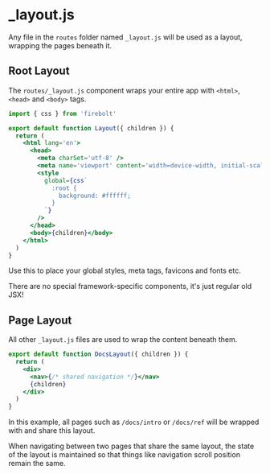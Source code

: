 <Metadata
  title='Reference: Document.js'
  description='API Reference for the root document file.'
/>

# \_layout.js

Any file in the `routes` folder named `_layout.js` will be used as a layout, wrapping the pages beneath it.

## Root Layout

The `routes/_layout.js` component wraps your entire app with `<html>`, `<head>` and `<body>` tags.

```jsx title='routes/_layout.js' lineNumbers
import { css } from 'firebolt'

export default function Layout({ children }) {
  return (
    <html lang='en'>
      <head>
        <meta charSet='utf-8' />
        <meta name='viewport' content='width=device-width, initial-scale=1' />
        <style
          global={css`
            :root {
              background: #ffffff;
            }
          `}
        />
      </head>
      <body>{children}</body>
    </html>
  )
}
```

Use this to place your global styles, meta tags, favicons and fonts etc.

There are no special framework-specific components, it's just regular old JSX!

## Page Layout

All other `_layout.js` files are used to wrap the content beneath them.

```jsx title='routes/docs/_layout.js' lineNumbers
export default function DocsLayout({ children }) {
  return (
    <div>
      <nav>{/* shared navigation */}</nav>
      {children}
    </div>
  )
}
```

In this example, all pages such as `/docs/intro` or `/docs/ref` will be wrapped with and share this layout.

When navigating between two pages that share the same layout, the state of the layout is maintained so that things like navigation scroll position remain the same.
